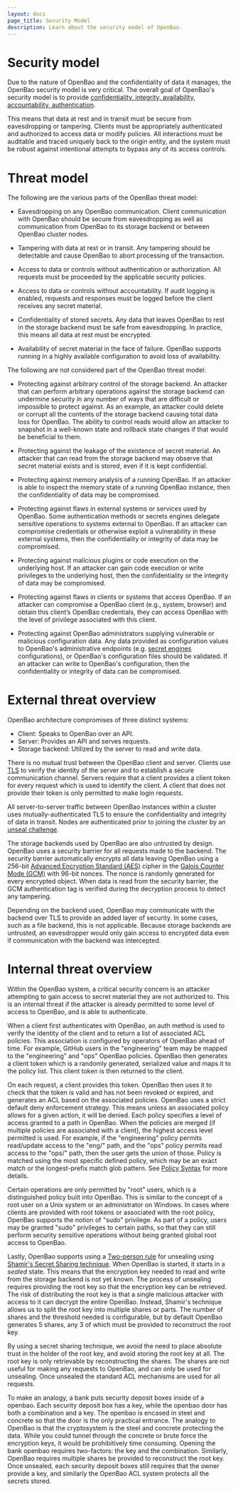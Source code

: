```yaml
---
layout: docs
page_title: Security Model
description: Learn about the security model of OpenBao.
---
```


# Security model

Due to the nature of OpenBao and the confidentiality of data it manages,
the OpenBao security model is very critical. The overall goal of OpenBao's security
model is to provide [confidentiality, integrity, availability, accountability,
authentication](https://en.wikipedia.org/wiki/Information_security).

This means that data at rest and in transit must be secure from eavesdropping
or tampering. Clients must be appropriately authenticated and authorized
to access data or modify policies. All interactions must be auditable and traced
uniquely back to the origin entity, and the system must be robust against intentional
attempts to bypass any of its access controls.

# Threat model

The following are the various parts of the OpenBao threat model:

- Eavesdropping on any OpenBao communication. Client communication with OpenBao
  should be secure from eavesdropping as well as communication from OpenBao to
  its storage backend or between OpenBao cluster nodes.

- Tampering with data at rest or in transit. Any tampering should be detectable
  and cause OpenBao to abort processing of the transaction.

- Access to data or controls without authentication or authorization. All requests
  must be proceeded by the applicable security policies.

- Access to data or controls without accountability. If audit logging
  is enabled, requests and responses must be logged before the client receives
  any secret material.

- Confidentiality of stored secrets. Any data that leaves OpenBao to rest in the
  storage backend must be safe from eavesdropping. In practice, this means all
  data at rest must be encrypted.

- Availability of secret material in the face of failure. OpenBao supports
  running in a highly available configuration to avoid loss of availability.

The following are not considered part of the OpenBao threat model:

- Protecting against arbitrary control of the storage backend. An attacker
  that can perform arbitrary operations against the storage backend can
  undermine security in any number of ways that are difficult or impossible to protect
  against. As an example, an attacker could delete or corrupt all the contents
  of the storage backend causing total data loss for OpenBao. The ability to control
  reads would allow an attacker to snapshot in a well-known state and rollback state
  changes if that would be beneficial to them.

- Protecting against the leakage of the existence of secret material. An attacker
  that can read from the storage backend may observe that secret material exists
  and is stored, even if it is kept confidential.

- Protecting against memory analysis of a running OpenBao. If an attacker is able
  to inspect the memory state of a running OpenBao instance, then the confidentiality
  of data may be compromised.

- Protecting against flaws in external systems or services used by OpenBao.
  Some authentication methods or secrets engines delegate sensitive operations to
  systems external to OpenBao. If an attacker can compromise credentials or otherwise
  exploit a vulnerability in these external systems, then the confidentiality or
  integrity of data may be compromised.

- Protecting against malicious plugins or code execution on the underlying host.
  If an attacker can gain code execution or write privileges to the underlying host,
  then the confidentiality or the integrity of data may be compromised.

- Protecting against flaws in clients or systems that access OpenBao. If an attacker
  can compromise a OpenBao client (e.g., system, browser) and obtain this client’s OpenBao
  credentials, they can access OpenBao with the level of privilege associated with this
  client.

- Protecting against OpenBao administrators supplying vulnerable or malicious configuration
  data. Any data provided as configuration values to OpenBao's administrative endpoints
  (e.g. [secret engines](/vault/docs/secrets) configurations), or OpenBao's
  configuration files should be validated. If an attacker can write to OpenBao's
  configuration, then the confidentiality or integrity of data can be compromised.

# External threat overview

OpenBao architecture compromises of three distinct systems:

- Client: Speaks to OpenBao over an API.
- Server: Provides an API and serves requests.
- Storage backend: Utilized by the server to read and write data.


There is no mutual trust between the OpenBao client and server. Clients use
[TLS](https://en.wikipedia.org/wiki/Transport_Layer_Security) to verify the
identity of the server and to establish a secure communication channel. Servers
require that a client provides a client token for every request which is used
to identify the client. A client that does not provide their token is only
permitted to make login requests.

All server-to-server traffic between OpenBao instances within a cluster uses
mutually-authenticated TLS to ensure the confidentiality and integrity of data
in transit. Nodes are authenticated prior to joining the cluster by an
[unseal challenge](/vault/docs/concepts/integrated-storage#vault-networking-recap).

The storage backends used by OpenBao are also untrusted by design. OpenBao uses a
security barrier for all requests made to the backend. The security barrier
automatically encrypts all data leaving OpenBao using a 256-bit [Advanced
Encryption Standard
(AES)](https://en.wikipedia.org/wiki/Advanced_Encryption_Standard) cipher in
the [Galois Counter Mode
(GCM)](https://en.wikipedia.org/wiki/Galois/Counter_Mode) with 96-bit nonces.
The nonce is randomly generated for every encrypted object. When data is read
from the security barrier, the GCM authentication tag is verified during the
decryption process to detect any tampering.

Depending on the backend used, OpenBao may communicate with the backend over TLS
to provide an added layer of security. In some cases, such as a file backend,
this is not applicable. Because storage backends are untrusted, an eavesdropper
would only gain access to encrypted data even if communication with the backend
was intercepted.

# Internal threat overview

Within the OpenBao system, a critical security concern is an attacker attempting
to gain access to secret material they are not authorized to. This is an internal
threat if the attacker is already permitted to some level of access to OpenBao, and is
able to authenticate.

When a client first authenticates with OpenBao, an auth method is used to verify
the identity of the client and to return a list of associated ACL policies.
This association is configured by operators of OpenBao ahead of time. For
example, GitHub users in the "engineering" team may be mapped to the
"engineering" and "ops" OpenBao policies. OpenBao then generates a client token
which is a randomly generated, serialized value and maps it to the policy list.
This client token is then returned to the client.

On each request, a client provides this token. OpenBao then uses it to check that
the token is valid and has not been revoked or expired, and generates an ACL
based on the associated policies. OpenBao uses a strict default deny
enforcement strategy. This means unless an associated policy allows for a given action,
it will be denied. Each policy specifies a level of access granted to a path in
OpenBao. When the policies are merged (if multiple policies are associated with a
client), the highest access level permitted is used. For example, if the
"engineering" policy permits read/update access to the "eng/" path, and the
"ops" policy permits read access to the "ops/" path, then the user gets the
union of those. Policy is matched using the most specific defined policy, which
may be an exact match or the longest-prefix match glob pattern. See
[Policy Syntax](/vault/docs/concepts/policies#policy-syntax) for more details.

Certain operations are only permitted by "root" users, which is a distinguished
policy built into OpenBao. This is similar to the concept of a root user on a
Unix system or an administrator on Windows. In cases where clients are provided
with root tokens or associated with the root policy, OpenBao supports the
notion of "sudo" privilege. As part of a policy, users may be granted "sudo"
privileges to certain paths, so that they can still perform security sensitive
operations without being granted global root access to OpenBao.

Lastly, OpenBao supports using a [Two-person
rule](https://en.wikipedia.org/wiki/Two-person_rule) for unsealing using [Shamir's
Secret Sharing
technique](https://en.wikipedia.org/wiki/Shamir's_Secret_Sharing). When OpenBao
is started, it starts in a _sealed_ state. This means that the encryption key
needed to read and write from the storage backend is not yet known. The process
of unsealing requires providing the root key so that the encryption key can
be retrieved. The risk of distributing the root key is that a single
malicious attacker with access to it can decrypt the entire OpenBao. Instead,
Shamir's technique allows us to split the root key into multiple shares or
parts. The number of shares and the threshold needed is configurable, but by
default OpenBao generates 5 shares, any 3 of which must be provided to
reconstruct the root key.

By using a secret sharing technique, we avoid the need to place absolute trust
in the holder of the root key, and avoid storing the root key at all. The
root key is only retrievable by reconstructing the shares. The shares are not
useful for making any requests to OpenBao, and can only be used for unsealing.
Once unsealed the standard ACL mechanisms are used for all requests.

To make an analogy, a bank puts security deposit boxes inside of a openbao. Each
security deposit box has a key, while the openbao door has both a combination and
a key. The openbao is encased in steel and concrete so that the door is the only
practical entrance. The analogy to OpenBao is that the cryptosystem is the
steel and concrete protecting the data. While you could tunnel through the
concrete or brute force the encryption keys, it would be prohibitively time
consuming. Opening the bank openbao requires two-factors: the key and the
combination. Similarly, OpenBao requires multiple shares be provided to
reconstruct the root key. Once unsealed, each security deposit boxes still
requires that the owner provide a key, and similarly the OpenBao ACL system protects
all the secrets stored.
